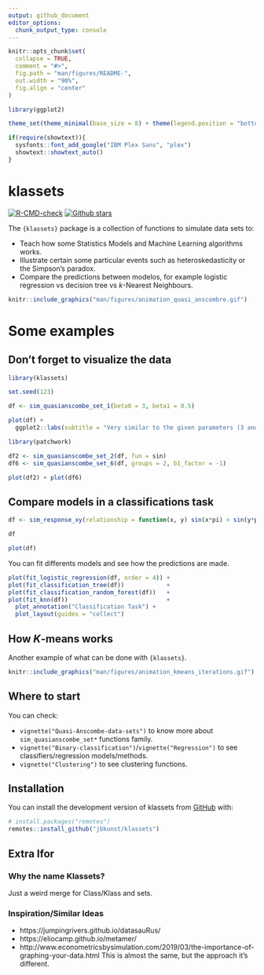 ```yaml
---
output: github_document
editor_options: 
  chunk_output_type: console
---
```


<!-- README.md is generated from README.Rmd. Please edit that file -->

```r
knitr::opts_chunk$set(
  collapse = TRUE,
  comment = "#>",
  fig.path = "man/figures/README-",
  out.width = "90%",
  fig.align = "center"
)

library(ggplot2)

theme_set(theme_minimal(base_size = 8) + theme(legend.position = "bottom"))

if(require(showtext)){
  sysfonts::font_add_google("IBM Plex Sans", "plex")
  showtext::showtext_auto()
}
```

# klassets

<!-- badges: start -->
[![R-CMD-check](https://github.com/jbkunst/klassets/workflows/R-CMD-check/badge.svg)](https://github.com/jbkunst/klassets/actions)
[![Github stars](https://img.shields.io/github/stars/jbkunst/klassets.svg?style=social&label=Github)](https://github.com/jbkunst/klassets)
<!-- badges: end -->

The `{klassets}` package is a collection of functions to simulate data sets to:

- Teach how some Statistics Models and Machine Learning algorithms works.
- Illustrate certain some particular events such as heteroskedasticity or the Simpson's paradox.
- Compare the predictions between modelos, for example logistic regression vs decision tree vs $k$-Nearest Neighbours.

```r
knitr::include_graphics("man/figures/animation_quasi_anscombre.gif")
```

# Some examples

## Don't forget to visualize the data

```r
library(klassets)

set.seed(123)

df <- sim_quasianscombe_set_1(beta0 = 3, beta1 = 0.5)

plot(df) +
  ggplot2::labs(subtitle = "Very similar to the given parameters (3 and 0.5)")
```

```r
library(patchwork)

df2 <- sim_quasianscombe_set_2(df, fun = sin)
df6 <- sim_quasianscombe_set_6(df, groups = 2, b1_factor = -1)

plot(df2) + plot(df6)
```

## Compare models in a classifications task

```r
df <- sim_response_xy(relationship = function(x, y) sin(x*pi) > sin(y*pi))

df

plot(df)
```

You can fit differents models and see how the predictions are made.

```r
plot(fit_logistic_regression(df, order = 4)) +
plot(fit_classification_tree(df))            +
plot(fit_classification_random_forest(df))   +
plot(fit_knn(df))                            +
  plot_annotation("Classification Task") +
  plot_layout(guides = "collect")
```

## How $K$-means works

Another example of what can be done with `{klassets}`.

```r
knitr::include_graphics("man/figures/animation_kmeans_iterations.gif")
```

## Where to start

You can check:

- `vignette("Quasi-Anscombe-data-sets")` to know more about `sim_quasianscombe_set*` functions family.
- `vignette("Binary-classification")`/`vignette("Regression")` to see classifiers/regression models/methods.
- `vignette("Clustering")` to see clustering functions.

## Installation

You can install the development version of klassets from [GitHub](https://github.com/) with:

``` r
# install.packages("remotes")
remotes::install_github("jbkunst/klassets")
```
## Extra Ifor 

### Why the name Klassets?

Just a weird merge for Class/Klass and sets.

### Inspiration/Similar Ideas

- https://jumpingrivers.github.io/datasauRus/
- https://eliocamp.github.io/metamer/
- http://www.econometricsbysimulation.com/2019/03/the-importance-of-graphing-your-data.html This is almost the same, but the approach it's different. 
